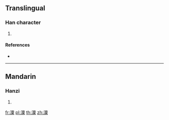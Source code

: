{{character info/new}}
==Translingual==

===Han character===
{{Han char|rn=85|rad=水|as=12|sn=15|four=|canj=EMWD,XEMWD|ids=⿰氵粟}}

# {{defn|Han|sort=水12}}

====References====
* {{Han ref|kx=0649.250|dkj=18256|hdz=31738.030|uh=6F65|ud=28517}}

----

==Mandarin==

===Hanzi===
{{cmn-hanzi|pin=[[sù]] ([[su4]])|wg=su<sup>4</sup>}}

# {{defn|lang=cmn|sort=水12}}

[[fr:潥]]
[[pl:潥]]
[[th:潥]]
[[zh:潥]]